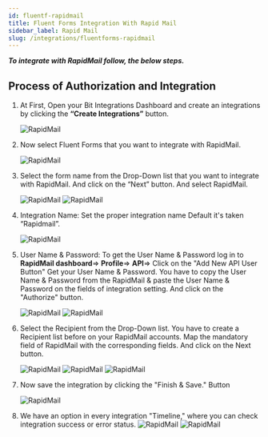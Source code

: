 ```yaml
---
id: fluentf-rapidmail
title: Fluent Forms Integration With Rapid Mail
sidebar_label: Rapid Mail
slug: /integrations/fluentforms-rapidmail
---
```



**_To integrate with RapidMail follow, the below steps._**

## Process of Authorization and Integration

1. At First, Open your Bit Integrations Dashboard and create an integrations by clicking the **“Create Integrations”** button.

   <Image src="RapidMail/Create Integration" alt="RapidMail" w="1020" h="350" />

2. Now select Fluent Forms that you want to integrate with RapidMail.

   <Image
     src="RapidMail/Select Contact Form 7"
     alt="RapidMail"
     w="1020"
     h="350"
   />

3. Select the form name from the Drop-Down list that you want to integrate with RapidMail. And click on the “Next” button. And select RapidMail.

   <Image src="RapidMail/fluent-form" alt="RapidMail" w="1020" h="350" />
   <Image src="RapidMail/Select Rapidmail" alt="RapidMail" w="1020" h="350" />

4. Integration Name: Set the proper integration name Default it's taken “Rapidmail”.

   <Image src="RapidMail/Integration Name" alt="RapidMail" w="1020" h="350" />

5. User Name & Password: To get the User Name & Password log in to **RapidMail dashboard**=> **Profile**=> **API**=> Click on the "Add New API User Button" Get your User Name & Password. You have to copy the User Name & Password from the RapidMail & paste the User Name & Password on the fields of integration setting. And click on the "Authorize" button.

   <Image
     src="RapidMail/Rapidmail API Dashbord"
     alt="RapidMail"
     w="1020"
     h="350"
   />
   <Image src="RapidMail/Authorize" alt="RapidMail" w="1020" h="350" />

6. Select the Recipient from the Drop-Down list. You have to create a Recipient list before on your RapidMail accounts. Map the mandatory field of RapidMail with the corresponding fields. And click on the Next button.

   <Image src="RapidMail/Recipient List" alt="RapidMail" w="1020" h="350" />
   <Image src="RapidMail/Field Mapping" alt="RapidMail" w="1020" h="350" />
   <Image src="RapidMail/Next" alt="RapidMail" w="1020" h="350" />

7. Now save the integration by clicking the "Finish & Save." Button

   <Image src="RapidMail/Finish and Save" alt="RapidMail" w="1020" h="350" />

8. We have an option in every integration "Timeline," where you can check integration success or error status.
   <Image
     src="RapidMail/Integrations Dashbord"
     alt="RapidMail"
     w="1020"
     h="350"
   />
   <Image src="RapidMail/Timeline" alt="RapidMail" w="1020" h="350" />
